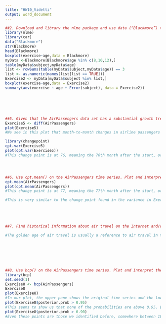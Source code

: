 ---
title: "HW10_Videtti"
output: word_document
---
```{r}
##2. Download and library the nlme package and use data (“Blackmore”) to activate the Blackmore data set. Inspect the data and create a box plot showing the exercise level at different ages. Run a repeated measures ANOVA to compare exercise levels at ages 8, 10, and 12 using aov(). You can use a command like, myData <-Blackmore[Blackmore$age <=12,], to subset the data. Keeping in mind that the data will need to be balanced before you can conduct this analysis, try running a command like this, table(myData$subject,myData$age)), as the starting point for cleaning up the data set.
library(nlme)
library(car)
data("Blackmore")
str(Blackmore)
head(Blackmore)
boxplot(exercise~age,data = Blackmore)
myData <-Blackmore[Blackmore$age %in% c(8,10,12),]
table(myData$subject,myData$age)
list <- rowSums(table(myData$subject,myData$age)) == 3
list <- as.numeric(names(list[list == TRUE]))
Exercise2 <- myData[myData$subject %in% list,]
boxplot(exercise~age,data = Exercise2)
summary(aov(exercise ~ age + Error(subject), data = Exercise2))






##5. Given that the AirPassengers data set has a substantial growth trend, use diff() to create a differenced data set. Use plot() to examine and interpret the results of differencing. Use cpt.var() to find the change point in the variability of the differenced time series. Plot the result and describe in your own words what the change point signifies.
Exercise5 <- diff(AirPassengers)
plot(Exercise5)
#We see in this plot that month-to-month changes in airline passengers increases in magnitude gradually over time between 1949 and 1960

library(changepoint)
cpt.var(Exercise5)
plot(cpt.var(Exercise5))
#This change point is at 76, meaning the 76th month after the start, or 6 years and 4 months after January 1949, or April of 1955. This was found by looking for the an instance of a change in variance that results in the MBIC > 14.88853, given the type of test statistic we used (in this case, the default of "Normal"). This means our test found that between 1949 and 1960, April 1955 was the first month with a month-to-month change in the variance that was significant enough to reach that MBIC penalty. Our red line in the plot confirms that the change point is at about April 1955.




##6. Use cpt.mean() on the AirPassengers time series. Plot and interpret the results. Compare the change point of the mean that you uncovered in this case to the change point in the variance that you uncovered in Exercise 5. What do these change points suggest about the history of air travel?
cpt.mean(AirPassengers)
plot(cpt.mean(AirPassengers))
#This change point is at 77, meaning the 77th month after the start, or 6 years and 5 months after January 1949, or May of 1955. This was found by looking for the an instance of a change in mean that results in the MBIC > 14.90944, given the type of test statistic we used (in this case, the default of "Normal"). This means our test found that between 1949 and 1960, May 1955 was the first month with a month-to-month change in the mean that was significant enough to reach that MBIC penalty. Our red lines in the plot confirm that the change point is at about May 1955.

#This is very similar to the change point found in the variance in Exercise 5, in fact, only one element (or in this case, one month) off. These change points suggest that international air travel had a very significant change around this period in time in terms of popularity.





##7. Find historical information about air travel on the Internet and/or in reference materials that sheds light on the results from Exercises 5 and 6. Write a mini-article (less than 250 words) that interprets your statistical findings from Exercises 5 and 6 in the context of the historical information you found.

#The golden age of air travel is usually a reference to air travel in the 1950's and 1960's. Airplanes became more commercialized, faster, safer, and more accommodating than ever before around this time. This can be pinpointed by our data to be estimated as having the biggest effect on people wanting to fly internationally in early-to-mid 1955.







##8. Use bcp() on the AirPassengers time series. Plot and interpret the results. Make sure to contrast these results with those from Exercise 6.
library(bcp)
set.seed(1)
Exercise8 <- bcp(AirPassengers)
Exercise8
plot(Exercise8)
#In our plot, the upper pane shows the original time series and the lower pane shows the probabilities of a mean change at each point in time. We see large probabilities a little over 100 and a little below 120, but rather than eyeballing it, let's look at those probabilities greater than 0.95.
plot(Exercise8$posterior.prob > 0.95)
#This seems to show us that none of the probabilities are above 0.95. Let's check for those above 0.90 instead.
plot(Exercise8$posterior.prob > 0.90)
#Even these points are those we identified before, somewhere between 100 and 120. We could calculate these, but what is more important instead is that we see these are nowhere near the change points that we found in exercises 5 and 6.







```